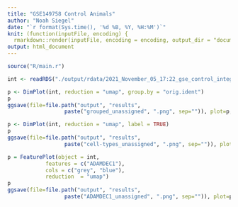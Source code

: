 ```yaml
---
title: "GSE149758 Control Animals"
author: "Noah Siegel"
date: "`r format(Sys.time(), '%d %B, %Y, %H:%M')`"
knit: (function(inputFile, encoding) {
  rmarkdown::render(inputFile, encoding = encoding, output_dir = "documents") })
output: html_document
---
```


```r
source("R/main.r")
```

```r
int <- readRDS("./output/rdata/2021_November_05_17:22_gse_control_integrated.RData")
```

```r
p <- DimPlot(int, reduction = "umap", group.by = "orig.ident")
p
ggsave(file=file.path("output", "results", 
                  paste("grouped_unassigned", ".png", sep="")), plot=p, width=15, height=18, dpi=600)
```

```r
p <- DimPlot(int, reduction = "umap", label = TRUE)
p
ggsave(file=file.path("output", "results", 
                  paste("cell-types_unassigned", ".png", sep="")), plot=p, width=15, height=18, dpi=600)
```

```r
p = FeaturePlot(object = int, 
            features = c("ADAMDEC1"),
            cols = c("grey", "blue"),
            reduction  = "umap")
p
ggsave(file=file.path("output", "results", 
                  paste("ADAMDEC1_unassigned", ".png", sep="")), plot=p, width=15, height=18, dpi=600)
```